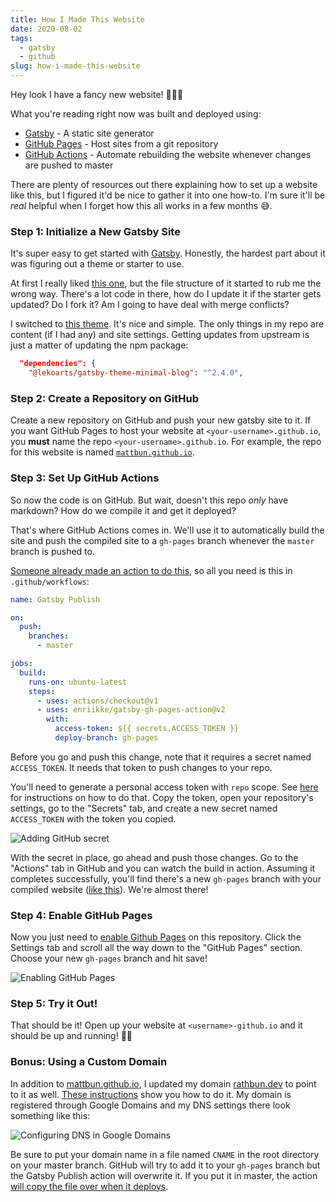```yaml
---
title: How I Made This Website
date: 2020-08-02
tags:
  - gatsby
  - github
slug: how-i-made-this-website
---
```


Hey look I have a fancy new website! 🦄🤖🚀

What you're reading right now was built and deployed using:
* [Gatsby](https://www.gatsbyjs.org/) - A static site generator
* [GitHub Pages](https://pages.github.com/) - Host sites from a git repository
* [GitHub Actions](https://github.com/features/actions) - Automate rebuilding the website whenever changes are pushed to master

There are plenty of resources out there explaining how to set up a website like this, but I figured it'd be nice to gather it into one how-to. I'm sure it'll be _real_ helpful when I forget how this all works in a few months 😅.

### Step 1: Initialize a New Gatsby Site

It's super easy to get started with [Gatsby](https://www.gatsbyjs.org/). Honestly, the hardest part about it was figuring out a theme or starter to use.

At first I really liked [this one](https://github.com/alxshelepenok/gatsby-starter-lumen), but the file structure of it started to rub me the wrong way. There's a lot code in there, how do I update it if the starter gets updated? Do I fork it? Am I going to have deal with merge conflicts?

I switched to [this theme](https://github.com/LekoArts/gatsby-themes/tree/master/themes/gatsby-theme-minimal-blog). It's nice and simple. The only things in my repo are content (if I had any) and site settings. Getting updates from upstream is just a matter of updating the npm package:

```json noLineNumbers
  "dependencies": {
    "@lekoarts/gatsby-theme-minimal-blog": "^2.4.0",
```

### Step 2: Create a Repository on GitHub

Create a new repository on GitHub and push your new gatsby site to it. If you want GitHub Pages to host your website at `<your-username>.github.io`, you **must** name the repo `<your-username>.github.io`. For example, the repo for this website is named [`mattbun.github.io`](https://github.com/mattbun/mattbun.github.io).

### Step 3: Set Up GitHub Actions

So now the code is on GitHub. But wait, doesn't this repo _only_ have markdown? How do we compile it and get it deployed?

That's where GitHub Actions comes in. We'll use it to automatically build the site and push the compiled site to a `gh-pages` branch whenever the `master` branch is pushed to.

[Someone already made an action to do this](https://github.com/marketplace/actions/gatsby-publish), so all you need is this in `.github/workflows`:

```yaml:title=.github/workflows/publish.yml
name: Gatsby Publish

on:
  push:
    branches:
      - master

jobs:
  build:
    runs-on: ubuntu-latest
    steps:
      - uses: actions/checkout@v1
      - uses: enriikke/gatsby-gh-pages-action@v2
        with:
          access-token: ${{ secrets.ACCESS_TOKEN }}
          deploy-branch: gh-pages
```

Before you go and push this change, note that it requires a secret named `ACCESS_TOKEN`. It needs that token to push changes to your repo.

You'll need to generate a personal access token with `repo` scope. See [here](https://docs.github.com/en/github/authenticating-to-github/creating-a-personal-access-token) for instructions on how to do that. Copy the token, open your repository's settings, go to the "Secrets" tab, and create a new secret named `ACCESS_TOKEN` with the token you copied.

![Adding GitHub secret](screenshot_secret.png)

With the secret in place, go ahead and push those changes. Go to the "Actions" tab in GitHub and you can watch the build in action. Assuming it completes successfully, you'll find there's a new `gh-pages` branch with your compiled website ([like this](https://github.com/mattbun/mattbun.github.io/tree/gh-pages)). We're almost there!

### Step 4: Enable GitHub Pages

Now you just need to [enable Github Pages](https://docs.github.com/en/github/working-with-github-pages/configuring-a-publishing-source-for-your-github-pages-site) on this repository. Click the Settings tab and scroll all the way down to the "GitHub Pages" section. Choose your new `gh-pages` branch and hit save!

![Enabling GitHub Pages](screenshot_pages.png)

### Step 5: Try it Out!

That should be it! Open up your website at `<username>-github.io` and it should be up and running! 🎉💃

### Bonus: Using a Custom Domain

In addition to [mattbun.github.io](https://mattbun.github.io), I updated my domain [rathbun.dev](https://rathbun.dev) to point to it as well. [These instructions](https://docs.github.com/en/github/working-with-github-pages/managing-a-custom-domain-for-your-github-pages-site#configuring-an-apex-domain) show you how to do it. My domain is registered through Google Domains and my DNS settings there look something like this:

![Configuring DNS in Google Domains](screenshot_dns.png)

Be sure to put your domain name in a file named `CNAME` in the root directory on your master branch. GitHub will try to add it to your `gh-pages` branch but the Gatsby Publish action will overwrite it. If you put it in master, the action [will copy the file over when it deploys](https://github.com/marketplace/actions/gatsby-publish#cname).

